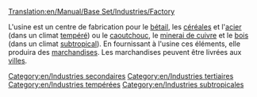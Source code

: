 [[Translation:en/Manual/Base Set/Industries/Factory]]

{{fr/Manual/Base Set/Industries/Industries|image=en/[[en/Image/Factory.png]]
|nom=Usine
|climats=[[fr/Manual/Climat#tempere|Tempéré]], [[fr/Climat#subtropical|Subtropical]]
|accepte=[[fr/Manual/Base Set/Cargos/Bétail|Bétail]], [[fr/Manual/Base Set/Cargos/Céréales|Céréales]], [[fr/Manual/Base Set/Cargos/Acier|Acier]] (climat tempéré seulement), [[fr/Manual/Base Set/Cargos/Caoutchouc|Caoutchouc]], [[fr/Manual/Base Set/Cargos/Minerai de cuivre|Minerai de cuivre]], [[fr/Manual/Base Set/Cargos/Bois|Bois]] (climat subtropical uniquement).
|produit=[[fr/Manual/Base Set/Cargos/Marchandises|Marchandises]]
|notes=Absent des climats [[fr/Manual/Climat#subarctique|Subarctique]] ou [[fr/Manual/Climat#pays-des-jouets|Pays des jouets]]
}}
[[Category:en/Industries secondaires]]
[[Category:en/Industries tertiaires]]
[[Category:en/Industries tempérées]]
[[Category:en/Industries subtropicales]]

L'usine est un centre de fabrication pour le [[fr/Manual/Base Set/Cargos/Bétail|bétail]], les [[fr/Manual/Base Set/Cargos/Céréales|céréales]] et l'[[fr/Manual/Base Set/Cargos/Acier|acier]] (dans un climat [[fr/Manual/Climat#tempere|tempéré]]) ou le [[fr/Caoutchouc|caoutchouc]], le [[fr/Manual/Base Set/Cargos/Minerai de cuivre|minerai de cuivre]] et le [[fr/Manual/Base Set/Cargos/Bois|bois]] (dans un climat [[fr/Manual/Climat#subtropical|subtropical]]).
En fournissant à l'usine ces éléments, elle produira des [[fr/Manual/Base Set/Cargos/Marchandises|marchandises]]. Les marchandises peuvent être livrées aux [[fr/Manual/Ville|villes]].